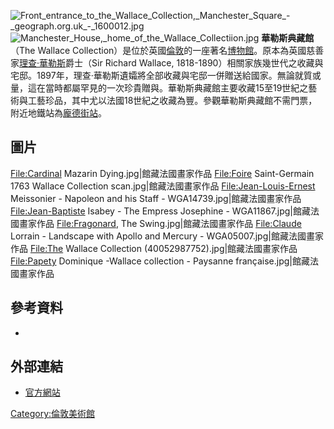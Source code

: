 {{noteta|
|T=zh-cn:华莱士收藏馆;zh-hk:華勒斯典藏館;
|1=zh-cn:华莱士收藏馆;zh-hk:華勒斯典藏館;
|2=zh-cn:华莱士;zh-hk:華勒斯;}}
[[File:Front_entrance_to_the_Wallace_Collection,_Manchester_Square_-_geograph.org.uk_-_1600012.jpg|thumb]]
[[File:Manchester_House,_home_of_the_Wallace_Collectiion.jpg|thumb]]
'''華勒斯典藏館'''（The Wallace Collection）是位於英國[[倫敦|倫敦]]的一座著名[[博物館|博物館]]。原本為英國慈善家[[理查·華勒斯|理查·華勒斯]]爵士（Sir Richard Wallace, 1818-1890）相關家族幾世代之收藏與宅邸。1897年，理查·華勒斯遺孀將全部收藏與宅邸一併贈送給國家。無論就質或量，這在當時都屬罕見的一次珍貴贈與。華勒斯典藏館主要收藏15至19世紀之藝術與工藝珍品，其中尤以法國18世紀之收藏為豐。參觀華勒斯典藏館不需門票，附近地鐵站為[[龐德街站|龐德街站]]。

== 圖片 ==
<gallery>
File:Cardinal Mazarin Dying.jpg|館藏法國畫家作品
File:Foire Saint-Germain 1763 Wallace Collection scan.jpg|館藏法國畫家作品
File:Jean-Louis-Ernest Meissonier - Napoleon and his Staff - WGA14739.jpg|館藏法國畫家作品
File:Jean-Baptiste Isabey - The Empress Josephine - WGA11867.jpg|館藏法國畫家作品
File:Fragonard, The Swing.jpg|館藏法國畫家作品
File:Claude Lorrain - Landscape with Apollo and Mercury - WGA05007.jpg|館藏法國畫家作品
File:The Wallace Collection (40052987752).jpg|館藏法國畫家作品
File:Papety Dominique -Wallace collection - Paysanne française.jpg|館藏法國畫家作品
</gallery>

== 參考資料 ==
*{{Cite web|title=CHAIRMAN OF THE BRITISH CHARITABLE FUND, PARIS 1870–1890|url=https://britishcharitablefundparis.org/sir-richard-wallace-1818-1890//home|accessdate=|author=|date=|format=|publisher=|language=en}}
== 外部連結 ==
{{Commons|Category:Wallace Collection}}
*[http://www.wallacecollection.org/ 官方網站]

{{coord|display=title}}
{{Authority control}}
[[Category:倫敦美術館|Category:倫敦美術館]]
